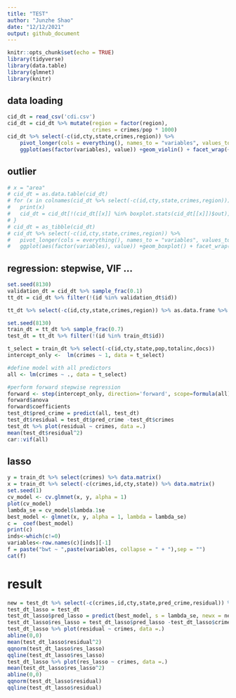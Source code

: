 ```yaml
---
title: "TEST"
author: "Junzhe Shao"
date: "12/12/2021"
output: github_document
---
```


```r
knitr::opts_chunk$set(echo = TRUE)
library(tidyverse)
library(data.table)
library(glmnet)
library(knitr)
```

## data loading
```r
cid_dt = read_csv('cdi.csv')
cid_dt = cid_dt %>% mutate(region = factor(region),
                           crimes = crimes/pop * 1000)
cid_dt %>% select(-c(id,cty,state,crimes,region)) %>%
    pivot_longer(cols = everything(), names_to = "variables", values_to = "value") %>%
    ggplot(aes(factor(variables), value)) +geom_violin() + facet_wrap(~variables, scale="free")
```

## outlier
```r
# x = "area"
# cid_dt = as.data.table(cid_dt)
# for (x in colnames(cid_dt %>% select(-c(id,cty,state,crimes,region)))){
#   print(x)
#   cid_dt = cid_dt[!(cid_dt[[x]] %in% boxplot.stats(cid_dt[[x]])$out)]
# }
# cid_dt = as_tibble(cid_dt)
# cid_dt %>% select(-c(id,cty,state,crimes,region)) %>%
#   pivot_longer(cols = everything(), names_to = "variables", values_to = "value") %>%
#   ggplot(aes(factor(variables), value)) +geom_boxplot() + facet_wrap(~variables, scale="free")
```

## regression: stepwise, VIF ...
```r
set.seed(8130)
validation_dt = cid_dt %>% sample_frac(0.1)
tt_dt = cid_dt %>% filter(!(id %in% validation_dt$id))

tt_dt %>% select(-c(id,cty,state,crimes,region)) %>% as.data.frame %>% plot(pch=20 , cex=1.5 , col="#69b3a2")

set.seed(8130)
train_dt = tt_dt %>% sample_frac(0.7)
test_dt = tt_dt %>% filter(!(id %in% train_dt$id))

t_select = train_dt %>% select(-c(id,cty,state,pop,totalinc,docs))
intercept_only <-  lm(crimes ~ 1, data = t_select)

#define model with all predictors
all <- lm(crimes ~ ., data = t_select)

#perform forward stepwise regression
forward <- step(intercept_only, direction='forward', scope=formula(all), trace=0)
forward$anova
forward$coefficients
test_dt$pred_crime = predict(all, test_dt)
test_dt$residual = test_dt$pred_crime -test_dt$crimes
test_dt %>% plot(residual ~ crimes, data =.)
mean(test_dt$residual^2)
car::vif(all)
```

## lasso
```r
y = train_dt %>% select(crimes) %>% data.matrix()
x = train_dt %>% select(-c(crimes,id,cty,state)) %>% data.matrix()
set.seed(1)
cv_model <- cv.glmnet(x, y, alpha = 1)
plot(cv_model)
lambda_se = cv_model$lambda.1se
best_model <- glmnet(x, y, alpha = 1, lambda = lambda_se)
c =  coef(best_model)
print(c)
inds<-which(c!=0)
variables<-row.names(c)[inds][-1]
f = paste("bwt ~ ",paste(variables, collapse = " + "),sep = "")
cat(f)
```
# result

```r
new = test_dt %>% select(-c(crimes,id,cty,state,pred_crime,residual)) %>% data.matrix()
test_dt_lasso = test_dt
test_dt_lasso$pred_lasso = predict(best_model, s = lambda_se, newx = new)
test_dt_lasso$res_lasso = test_dt_lasso$pred_lasso -test_dt_lasso$crimes
test_dt_lasso %>% plot(residual ~ crimes, data =.)
abline(0,0)
mean(test_dt_lasso$residual^2)
qqnorm(test_dt_lasso$res_lasso)
qqline(test_dt_lasso$res_lasso) 
test_dt_lasso %>% plot(res_lasso ~ crimes, data =.)
mean(test_dt_lasso$res_lasso^2)
abline(0,0)
qqnorm(test_dt_lasso$residual)
qqline(test_dt_lasso$residual) 
```

